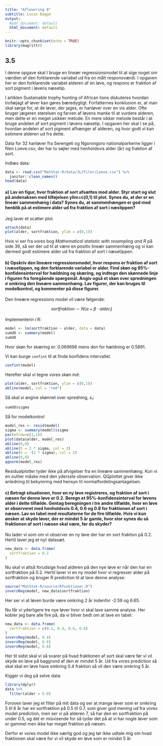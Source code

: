 ```yaml
---
title: "Aflevering 8"
subtitle: Lucas Bagge
output:
  #pdf_document: default
  html_document: default
---
```


```r
knitr::opts_chunk$set(echo = TRUE)
library(magrittr)
```

## 3.5

I denne opgave skal I bruge en lineær regressionsmodel til at sige noget om værdien af den forklarende variabel ud fra en målt responsværdi. I opgaven her er den forklarende variabel alderen af en løve, og respons er fraktion af sort pigment i løvens næsetip.

I artiklen Sustainable trophy hunting of African lions diskuteres hvordan trofæjagt af løver kan gøres bæredygtigt. Forfatternes konklusion er, at man skal sørge for, at de løver, der jages, er hanløver over en vis alder. Ofte bruger jægeren størelsen og farven af løvens manke til at vurdere alderen, men dette er en meget usikker metode. En mere sikker metode består i at bruge andelen af sort pigment i løvens næsetip. I opgaven her skal I se på, hvordan andelen af sort pigment afhænger af alderen, og hvor godt vi kan estimere alderen ud fra dette.

Data for 32 hanløver fra Serengeti og Ngorongoro nationalparkerne ligger i filen Loeve.csv, der har to søjler med henholdsvis alder (år) og fraktion af sort.

Indlæs data:

```r
data <- read.csv("MatStat-R/data/JLJfiler/Loeve.csv") %>% 
  janitor::clean_names() 
head(data)
```


#### a) Lav en figur, hvor fraktion af sort afsættes mod alder. Styr start og slut på andenaksen med tilføjelsen ylim=c(0,1) til plot. Synes du, at der er en lineær sammenhæng i data? Synes du, at sammenhængen er god med henblik på at estimere alder ud fra fraktion af sort i næstippen?

Jeg laver et scatter plot.

```r
attach(data)
plot(alder, sortfraktion, ylim = c(0,1))
```

Hvis vi ser fra vores bog *Mathematical statistic with resampling and R* på side 39, så ser der ud til at være en positiv lineær sammenhæng og vi kan dermed godt estimere alder ud fra fraktion af sort i næsetippen.

#### b) Opskriv den lineære regressionsmodel, hvor respons er fraktion af sort i næsetippen, og den forklarende variabel er alder. Find skøn og 95%-konfidensinterval for hældning og skæring, og indtegn den skønnede linje i figuren fra foregående spørgsmål. Angiv også et skøn over spredningen $\sigma$ omkring den lineære sammenhæng. Lav figurer, der kan bruges til modelkontrol, og kommenter på disse figurer.

Den lineære regressions model vil være følgende:

$$
sortfraktion{\sim N(\alpha+\beta\cdot alder_i)}
$$

Implementerin i R:

```r
model <- lm(sortfraktion ~ alder, data = data)
sumUD <- summary(model)
sumUD
```

Hvor skøn for skæring er: 0.069696 mens den for hældning er 0.5891.

Vi kan burge `confint` til at finde konfidens intervallet.

```r
confint(model)
```

Herefter skal vi tegne vores skøn ind:

```r
plot(alder, sortfraktion, ylim = c(0,1))
abline(model, col = "red")
```

Så skal vi angive skønnet over spredning, $s_r$:

```r
sumUD$sigma
```

Så for modelkontrol

```r
model_res <- resid(model)
sigma <- summary(model)$sigma
par(mfrow=c(1,2))
plot(data$alder, model_res)
abline(0,0)
abline(h = 2 * sigma, col = 2)
abline(h = -(2 * sigma), col = 2)
abline(0,0)
qqnorm(model_res)

```

Residualplotter tyder ikke på afvigelser fra en lineære sammenhæng. Kun vi en outlier måske med den ydersste observation.
QQplottet giver ikke anledning til bekymring med hensyn til normalfordelingsantagelsen.

#### c) Betragt situationen, hvor en ny løve registreres, og fraktion af sort i næsen for denne løve er 0.2. Beregn et 95%-konfidensinterval for løvens alder i dette tilfælde. Gentag beregningen i tre andre tilfælde, hvor en løve er observeret med henholdsvis 0.4, 0.6 og 0.8 for fraktionen af sort i næsen. Lav en tabel med resultaterne for de fire tilfælde. Hvis vi kun ønsker at skyde løver, der er mindst 5 år gamle, hvor stor synes du så fraktionen af sort i næsen skal være, før du skyder?

Nu lader vi som om vi observer en ny løve der har en sort fraktion på 0.2. Hertil laver jeg et nyt datasæt.

```r
new_data <- data.frame(
  sortfraktion = 0.2
)
```

Nu skal vi altså forudsige hvad alderen på den nye løve er når den har en sortfraktion på 0.2. Hertil laver vi en ny model hvor vi regresser alder på sortfraktion og bruger R prediction til at lave denne analyse:


```r
source("MatStat-R/source/Rfunktioner.R")
inversReg(model, new_data$sortfraktion)
```

Her ser vi at løven burde være omkring 2 år indenfor -2.59 og 6.65.

Nu får vi yderligere tre nye løver hvor vi skal lave samme analyse. Her kobler jeg bare alle fire på, da vi bliver bedt om at lave en tabel:

```r
new_data <- data.frame(
  sortfraktion = c(0.2, 0.4, 0.6, 0.8)
)
inversReg(model, 0.4)
inversReg(model, 0.6)
inversReg(model, 0.8)
```

Her til sidst skal vi så svarer på hvad fraktionen af sort skal være før vi vil skyde en løve på baggrund af den er mindst 5 år.
Ud fra vores prediction så skal skal en løve have omkring 0.4 fraktion så vil den være omkring 5 år.

Kigger vi dog på selve data:

```r
library(dplyr)
data %>% 
  filter(alder > 5.0)
```

Foroven laver jeg et filter på mit data og ser at mange løver som er omkring 5 til 6 år har en sortfraktion på 0.5 til 0.7, som giver god mening ud fra vores model prediction, men ser vi på alderen 7, så har den en sortfraktion på under 0.5, og det er misvisende for så tyder det på at vi har nogle løver som er gammel men ikke har meget fraktion på næsen.

Derfor er vores model ikke særlig god og jeg tør ikke udtale mig om hvad fraktionen skal være for vi vil skyde en løve som er mindst 5 år. 

